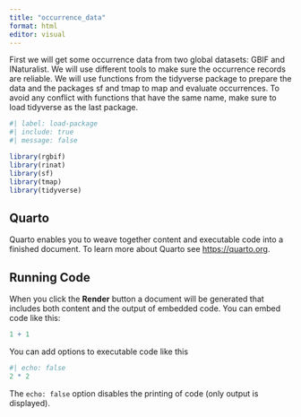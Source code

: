 ```yaml
---
title: "occurrence_data"
format: html
editor: visual
---
```


First we will get some occurrence data from two global datasets: GBIF and INaturalist. We will use different tools to make sure the occurrence records are reliable. We will use functions from the tidyverse package to prepare the data and the packages sf and tmap to map and evaluate occurrences. To avoid any conflict with functions that have the same name, make sure to load tidyverse as the last package.

```r

#| label: load-package
#| include: true
#| message: false

library(rgbif)
library(rinat)
library(sf)
library(tmap)
library(tidyverse)
```

## Quarto

Quarto enables you to weave together content and executable code into a finished document. To learn more about Quarto see <https://quarto.org>.

## Running Code

When you click the **Render** button a document will be generated that includes both content and the output of embedded code. You can embed code like this:

```r
1 + 1
```

You can add options to executable code like this

```r
#| echo: false
2 * 2
```

The `echo: false` option disables the printing of code (only output is displayed).
